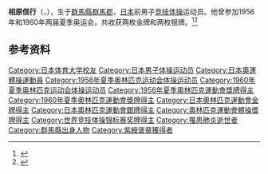 {{NoteTA|G1=Sports}}
'''相原信行'''（{{jpn|j=相原 信行|hg=あいはら のぶゆき|rm=Aihara Nobuyuki}}，{{bd|1934年|12月16日|2013年|7月16日}}），生于[[群馬縣|群馬縣]][[群馬郡|群馬郡]]，[[日本|日本]]前男子[[竞技体操|竞技体操]]运动员。他曾参加1956年和1960年两届夏季奥运会，共收获两枚金牌和两枚银牌。<ref>{{Cite web|title=Nobuyuki AIHARA|url=https://www.olympic.org/nobuyuki-aihara|accessdate=2021-03-27|work=International Olympic Committee|archive-date=2017-03-27|archive-url=https://web.archive.org/web/20170327131323/https://www.olympic.org/nobuyuki-aihara|dead-url=no}}</ref><ref>{{cite web|url=https://www.olympedia.org/athletes/30573|title=Nobuyuki Aihara|work=Olympedia|accessdate=2021-03-28|archive-date=2021-03-04|archive-url=https://web.archive.org/web/20210304181118/https://www.olympedia.org/athletes/30573|dead-url=no}}</ref>

== 参考资料 ==
{{reflist}}

{{奥林匹克运动会体操比赛男子自由体操冠军}}
{{奥林匹克运动会体操比赛男子团体全能冠军|1960}}
{{世界體操錦標賽男子自由體操冠軍}}

{{Authority control}}
{{DEFAULTSORT:Aihara, Nobuyuki}}
[[Category:日本体育大学校友|Category:日本体育大学校友]]
[[Category:日本男子体操运动员|Category:日本男子体操运动员]]
[[Category:日本奧運體操運動員|Category:日本奧運體操運動員]]
[[Category:1956年夏季奥林匹克运动会体操运动员|Category:1956年夏季奥林匹克运动会体操运动员]]
[[Category:1960年夏季奥林匹克运动会体操运动员|Category:1960年夏季奥林匹克运动会体操运动员]]
[[Category:1956年夏季奧林匹克運動會獎牌得主|Category:1956年夏季奧林匹克運動會獎牌得主]]
[[Category:1960年夏季奧林匹克運動會獎牌得主|Category:1960年夏季奧林匹克運動會獎牌得主]]
[[Category:日本奧林匹克運動會金牌得主|Category:日本奧林匹克運動會金牌得主]]
[[Category:日本奧林匹克運動會銀牌得主|Category:日本奧林匹克運動會銀牌得主]]
[[Category:奧林匹克運動會體操獎牌得主|Category:奧林匹克運動會體操獎牌得主]]
[[Category:世界竞技体操锦标赛奖牌得主|Category:世界竞技体操锦标赛奖牌得主]]
[[Category:罹患肺炎逝世者|Category:罹患肺炎逝世者]]
[[Category:群馬縣出身人物|Category:群馬縣出身人物]]
[[Category:紫綬褒章獲得者|Category:紫綬褒章獲得者]]